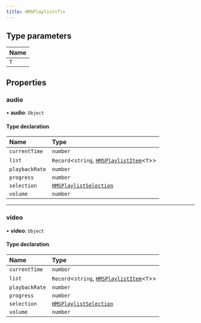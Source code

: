 ```yaml
---
title: HMSPlaylist<T\>
---
```


## Type parameters

| Name |
| :--- |
| `T`  |

## Properties

### audio

• **audio**: `Object`

#### Type declaration

| Name           | Type                                                                                                     |
| :------------- | :------------------------------------------------------------------------------------------------------- |
| `currentTime`  | `number`                                                                                                 |
| `list`         | `Record`\<`string`, [`HMSPlaylistItem`](/api-reference/javascript/v2/interfaces/HMSPlaylistItem)\<`T`\>\> |
| `playbackRate` | `number`                                                                                                 |
| `progress`     | `number`                                                                                                 |
| `selection`    | [`HMSPlaylistSelection`](/api-reference/javascript/v2/interfaces/HMSPlaylistSelection)                   |
| `volume`       | `number`                                                                                                 |

---

### video

• **video**: `Object`

#### Type declaration

| Name           | Type                                                                                                     |
| :------------- | :------------------------------------------------------------------------------------------------------- |
| `currentTime`  | `number`                                                                                                 |
| `list`         | `Record`\<`string`, [`HMSPlaylistItem`](/api-reference/javascript/v2/interfaces/HMSPlaylistItem)\<`T`\>\> |
| `playbackRate` | `number`                                                                                                 |
| `progress`     | `number`                                                                                                 |
| `selection`    | [`HMSPlaylistSelection`](/api-reference/javascript/v2/interfaces/HMSPlaylistSelection)                   |
| `volume`       | `number`                                                                                                 |
